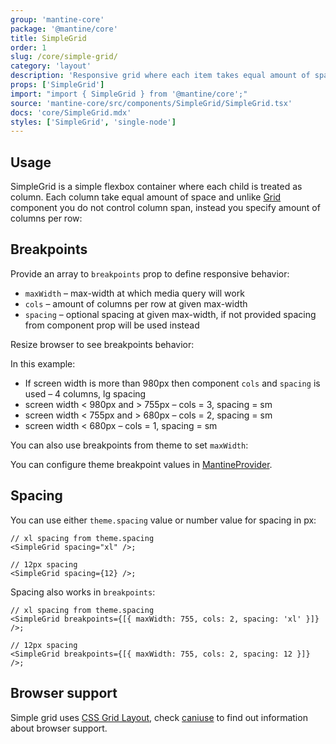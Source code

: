 ```yaml
---
group: 'mantine-core'
package: '@mantine/core'
title: SimpleGrid
order: 1
slug: /core/simple-grid/
category: 'layout'
description: 'Responsive grid where each item takes equal amount of space'
props: ['SimpleGrid']
import: "import { SimpleGrid } from '@mantine/core';"
source: 'mantine-core/src/components/SimpleGrid/SimpleGrid.tsx'
docs: 'core/SimpleGrid.mdx'
styles: ['SimpleGrid', 'single-node']
---
```



## Usage

SimpleGrid is a simple flexbox container where each child is treated as column.
Each column take equal amount of space and unlike [Grid](/core/grid/) component you do not control column span,
instead you specify amount of columns per row:

<Demo data={SimpleGridDemos.configurator} />

## Breakpoints

Provide an array to `breakpoints` prop to define responsive behavior:

- `maxWidth` – max-width at which media query will work
- `cols` – amount of columns per row at given max-width
- `spacing` – optional spacing at given max-width, if not provided spacing from component prop will be used instead

Resize browser to see breakpoints behavior:

<Demo data={SimpleGridDemos.breakpoints} />

In this example:

- If screen width is more than 980px then component `cols` and `spacing` is used – 4 columns, lg spacing
- screen width < 980px and > 755px – cols = 3, spacing = sm
- screen width < 755px and > 680px – cols = 2, spacing = sm
- screen width < 680px – cols = 1, spacing = sm

You can also use breakpoints from theme to set `maxWidth`:

<Demo data={SimpleGridDemos.themeBreakpoints} />

You can configure theme breakpoint values in [MantineProvider](/theming/extend-theme/#breakpoints).

## Spacing

You can use either `theme.spacing` value or number value for spacing in px:

```tsx
// xl spacing from theme.spacing
<SimpleGrid spacing="xl" />;

// 12px spacing
<SimpleGrid spacing={12} />;
```

Spacing also works in `breakpoints`:

```tsx
// xl spacing from theme.spacing
<SimpleGrid breakpoints={[{ maxWidth: 755, cols: 2, spacing: 'xl' }]} />;

// 12px spacing
<SimpleGrid breakpoints={[{ maxWidth: 755, cols: 2, spacing: 12 }]} />;
```

## Browser support

Simple grid uses [CSS Grid Layout](https://developer.mozilla.org/en-US/docs/Web/CSS/CSS_Grid_Layout),
check [caniuse](https://caniuse.com/css-grid) to find out information about browser support.
